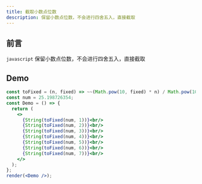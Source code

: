 ```yaml
---
title: 截取小数点位数
description: 保留小数点位数，不会进行四舍五入，直接截取
---
```


## 前言

`javascript` 保留小数点位数，不会进行四舍五入，直接截取

## Demo
```jsx live noInline
const toFixed = (n, fixed) => ~~(Math.pow(10, fixed) * n) / Math.pow(10, fixed);
const num = 25.198726354;
const Demo = () => {
  return (
    <>
      {String(toFixed(num, 1))}<br/>
      {String(toFixed(num, 2))}<br/>
      {String(toFixed(num, 3))}<br/>
      {String(toFixed(num, 4))}<br/>
      {String(toFixed(num, 5))}<br/>
      {String(toFixed(num, 6))}<br/>
      {String(toFixed(num, 7))}<br/>
    </>
  );
};
render(<Demo />);
```


